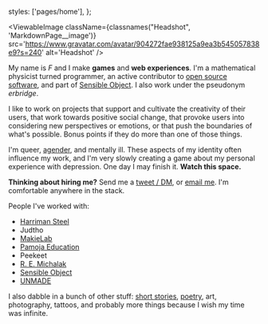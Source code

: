 

  styles: ['pages/home'],
};

<ViewableImage
  className={classnames("Headshot", 'MarkdownPage__image')}
  src='https://www.gravatar.com/avatar/904272fae938125a9ea3b545057838e9?s=240'
  alt='Headshot'
/>

My name is _F_ and I make **games** and **web experiences**. I'm a mathematical
physicist turned programmer, an active contributor to
[open source software](https://github.com/erbridge), and part of
[Sensible Object](http://sensibleobject.com/). I also work under the pseudonym
_erbridge_.

I like to work on projects that support and cultivate the creativity of their
users, that work towards positive social change, that provoke users into
considering new perspectives or emotions, or that push the boundaries of what's
possible. Bonus points if they do more than one of those things.

I'm queer, [agender](https://pronoun.is/they/.../themself), and mentally ill.
These aspects of my identity often influence my work, and I'm very slowly
creating a game about my personal experience with depression. One day I may
finish it. **Watch this space.**

**Thinking about hiring me?** Send me a
[tweet / DM](https://twitter.com/erbridge), or
[email me](mailto:hello@erbridge.co.uk). I'm comfortable anywhere in the stack.

People I've worked with:

- [Harriman Steel](http://www.harrimansteel.com/)
- Judtho
- [MakieLab](https://mymakie.com/)
- [Pamoja Education](https://www.pamojaeducation.com/)
- Peekeet
- [R. E. Michalak](https://remichalak.com/)
- [Sensible Object](http://sensibleobject.com/)
- [UNMADE](https://unmade.com/)

I also dabble in a bunch of other stuff: [short stories](/fiction),
[poetry](/fiction), art, photography, tattoos, and probably more things because
I wish my time was infinite.
